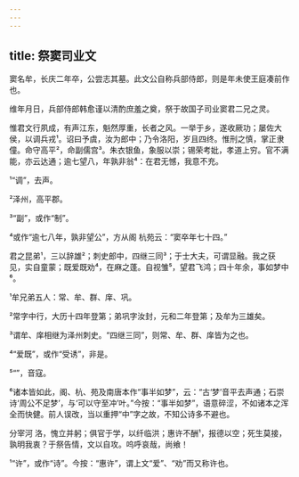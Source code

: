 ```yaml
---
---
---
```

title: 祭窦司业文
---







窦名牟，长庆二年卒，公尝志其墓。此文公自称兵部侍郎，则是年未使王庭凑前作也。

维年月日，兵部侍郎韩愈谨以清酌庶羞之奠，祭于故国子司业窦君二兄之灵。

惟君文行夙成，有声江东，魁然厚重，长者之风。一举于乡，遂收厥功；屡佐大侯，以调兵戎¹。诏曰予虞，汝为郎中；乃令洛阳，岁且四终。惟刑之慎，掌正隶僮。命守高平²，命副儒宫³。朱衣银鱼，象服以崇；锡荣考妣，孝道上穷。官不满能，亦云达通；逾七望八，年孰非翁⁴：在君无憾，我意不充。

¹“调”，去声。

²泽州，高平郡。

³“副”，或作“制”。

⁴或作“逾七八年，孰非望公”，方从阁 杭苑云：“窦卒年七十四。”

君之昆弟¹，三以辞雄²；刺史郎中，四继三同³；于士大夫，可谓显融。我之获见，实自童蒙；既爱既劝⁴，在麻之蓬。自视雏⁵，望君飞鸿；四十年余，事如梦中⁶。

¹牟兄弟五人：常、牟、群、庠、巩。

²常字中行，大历十四年登第；弟巩字汝封，元和二年登第；及牟为三雄矣。

³谓牟、庠相继为泽州刺史。“四继三同”，则常、牟、群、庠皆为之也。

⁴“爱既”，或作“受诱”，非是。

⁵“”，音寇。

⁶诸本皆如此，阁、杭、苑及南唐本作“事半如梦”，云：“古‘梦’音平去声通；石崇诗‘周公不足梦’，与‘可以守至冲’叶。”今按：“事半如梦”，语意碎涩，不如诸本之浑全而快健。前人误改，当以重押“中”字之故，不知公诗多不避也。

分宰河 洛，愧立并躬；俱官于学，以纤临洪；惠许不酬¹，报德以空；死生莫接，孰明我衷？于祭告情，文以自攻。呜呼哀哉，尚飨！

¹“许”，或作“诗”。今按：“惠许”，谓上文“爱”、“劝”而又称许也。